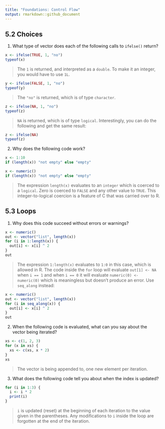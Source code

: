 ```yaml
---
title: "Foundations: Control Flow"
output: rmarkdown::github_document
---
```


## 5.2 Choices

1. What type of vector does each of the following calls to `ifelse()` return?

```r
x <- ifelse(TRUE, 1, "no")
typeof(x)
```
> The `1` is returned, and interpreted as a `double`. To make it an integer, you would have to use `1L`.

```r
y <- ifelse(FALSE, 1, "no")
typeof(y)
```
> The `"no"` is returned, which is of type `character`.

```r
z <- ifelse(NA, 1, "no")
typeof(z)
```
> `NA` is returned, which is of type `logical`. Interestingly, you can do the following and get the same result:

```r
z <- ifelse(NA)
typeof(z)
```

2. Why does the following code work?

```r
x <- 1:10
if (length(x)) "not empty" else "empty"

x <- numeric()
if (length(x)) "not empty" else "empty"
```
> The expression `length(x)` evaluates to an `integer` which is coerced to a `logical`. Zero is coerced to `FALSE` and any other value to `TRUE`. This integer-to-logical coercion is a feature of C that was carried over to R.

## 5.3 Loops

1. Why does this code succeed without errors or warnings?

```r
x <- numeric()
out <- vector("list", length(x))
for (i in 1:length(x)) {
  out[i] <- x[i] ^ 2
}
out
```
> The expression `1:length(x)` evaluates to `1:0` in this case, which is allowed in R. The code inside the `for` loop will evaluate `out[1] <- NA` when `i == 1` and when `i == 0` it will evaluate `numeric(0) <- numeric(0)` which is meaningless but doesn't produce an error. Use `seq_along` instead:

```r
x <- numeric()
out <- vector("list", length(x))
for (i in seq_along(x)) {
  out[i] <- x[i] ^ 2
}
out
```

2. When the following code is evaluated, what can you say about the vector being iterated?

```r
xs <- c(1, 2, 3)
for (x in xs) {
  xs <- c(xs, x * 2)
}
xs
```
> The vector is being appended to, one new element per iteration.

3. What does the following code tell you about when the index is updated?

```r
for (i in 1:3) {
  i <- i * 2
  print(i) 
}
```
> `i` is updated (reset) at the beginning of each iteration to the value given in the parentheses. Any modifications to `i` inside the loop are forgotten at the end of the iteration.


